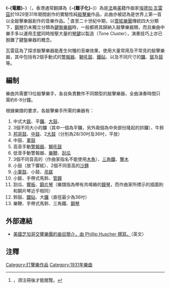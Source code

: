 {{NoteTA
|T=zh-cn:电离 (音乐);zh-tw:電離 (音樂);zh-hk:離子化 (音樂);
|1=zh-cn:电离;zh-tw:電離;zh-hk:離子化;
|2=zh-cn:瓦雷茲;zh-tw:瓦雷茲;zh-hk:華夏斯;
}}
《'''-{電離}-'''》（{{lang-en|'''Ionisation'''}}，香港通常翻譯為《'''-{離子化}-'''》）為是[[法國|法]]裔[[美國|美]]籍作曲家[[埃德加·瓦雷茲|埃德加·瓦雷茲]]於1929至31年期間創作的實驗性純[[敲擊樂器|敲擊樂]]作品，此曲亦被認為是世界上第一首以全敲擊樂器創作的音樂作品。<ref>{{cite journal | url=http://mq.oxfordjournals.org/cgi/reprint/LII/2/151 | last=Chou | first=Wen-Chung | title=Varèse: A Sketch of the Man and His Music | journal=[[The_Musical_Quarterly|The Musical Quarterly]] | volume=LII | issue=2 | pages=151–170 | accessdate=2008-04-06 | doi=10.1093/mq/LII.2.151|date=April 1966}}，須注冊後才能閱覽。</ref> 直至二十世紀中期，以[[管絃樂團|管絃樂團]]傳統四大分類下，[[鋼琴|鋼琴]]仍未獨立分類為[[鍵盤樂器|鍵盤樂器]]時，一般都將其歸納入敲擊樂器類，而且樂曲中樂手多以運用[[手臂|手臂]]同時按壓大量的[[琴鍵|琴鍵]]以製造{{link-en|音群|Tone cluster}}（Tone Cluster），演奏技巧上亦已脫離了鍵盤樂器的概念。

瓦雷茲為了探求敲擊樂器能產生何種的音樂效果，使用大量常用及不常見的敲擊樂器，其中包括有2個手動式的[[警報器_(噪音發生器)|警報器]]、[[獅吼鼓|獅吼鼓]]、[[鐵砧|鐵砧]]、以及不同尺寸的[[鑼|鑼]]、[[鈸|鈸]]及[[鼓|鼓]]等。

==編制==

樂曲共需要13位敲擊樂手，各自負責數件不同類型的敲擊樂器，全曲演奏時間只需約6-8分鐘。

根據樂譜的要求，各敲擊樂手所需的樂器有：
#中式大[[鈸|鈸]]、平[[鑼|鑼]]、[[大鼓|大鼓]]、{{link-en|牛鈴|Cowbell (instrument)}}
#3個不同大小的鑼（其中一個為平鑼，另外兩個為中央部份隆起的拱鑼）、牛鈴
#[[邦哥鼓|邦哥鼓]]、[[中鼓|中鼓]]、2[[大鼓|大鼓]]（分別為28/30吋及36吋，平放）
#中鼓、[[小鼓|軍鼓]]
#高音手動[[警報器_(噪音發生器)|警報器]]、[[獅吼鼓|獅吼鼓]]
#低音手動警報器、[[樂鞭|樂鞭]]、[[刮瓜|刮瓜]]
#3個不同音高的{{link-en|卜魚|Wood block}}（作曲家指名不能使用[[木魚|木魚]]）、[[三角鐵|三角鐵]]、[[擊木|擊木]]
#小鼓（放下響絃）、2個不同音高的[[沙錘|沙錘]]
#[[小鼓|小軍鼓]]、小鼓、[[吊鈸|吊鈸]]
#小鈸、手帶式馬鈴、[[管鐘|管鐘]]
#刮瓜、[[響板|響板]]、[[鋼片琴|鋼片琴]]（樂譜指為帶有共鳴箱的[[鐘琴|鐘琴]]，而作曲家所標示的插圖則和鋼片琴近乎相同）
#鈴鼓、[[鐵砧|鐵砧]]、大[[鑼|鑼]]（直徑最少為36吋）
#樂鞭、手帶式馬鈴、三角鐵、[[鋼琴|鋼琴]]

==外部連結==
*[http://cso.org/uploadedFiles/1_Tickets_and_Events/Program_Notes/ProgramNotes_Varese_Ionisation.pdf 美國芝加哥交響樂團的曲目簡介，由 Phillip Huscher 撰寫。]（英文）

==注釋==
{{reflist}}

[[Category:打擊樂作品|Category:打擊樂作品]]
[[Category:1931年樂曲|Category:1931年樂曲]]